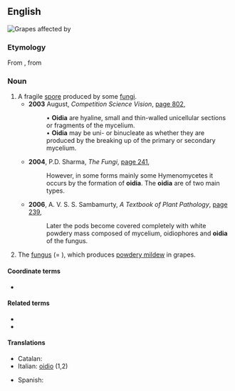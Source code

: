 {{also|Oidium|oïdium}}

==English==
[[File:UncinulaNecatorOnGrapes.jpg|right|thumb|Grapes affected by {{taxlink|Erysiphe necator|species|noshow=1}}]]
{{wikipedia}}

===Etymology===
From {{bor|en|LL.|oidium}}, from {{der|en|grc|ᾠόν||egg}} {{suffix||ium|lang=en}}

===Noun===
{{en-noun|oidia}}

# A fragile [[spore]] produced by some [[fungus|fungi]].
#* '''2003''' August, ''Competition Science Vision'', [http://books.google.com.au/books?id=1ugDAAAAMBAJ&pg=PA802&dq=%22oidium%22%7C%22oidia%22&hl=en&sa=X&ei=eTlKVPnIKIuE8gXqx4GIBg&redir_esc=y#v=onepage&q=%22oidium%22%7C%22oidia%22&f=false page 802],
#*: • '''Oidia''' are hyaline, small and thin-walled unicellular sections or fragments of the mycelium.
#*: • '''Oidia''' may be uni- or binucleate as whether they are produced by the breaking up of the primary or secondary mycelium.
#* '''2004''', P.D. Sharma, ''The Fungi'', [http://books.google.com.au/books?id=zBP_3V_8VnMC&pg=PA241&dq=%22oidium%22%7C%22oidia%22&hl=en&sa=X&ei=eTlKVPnIKIuE8gXqx4GIBg&redir_esc=y#v=onepage&q=%22oidium%22%7C%22oidia%22&f=false page 241],
#*: However, in some forms mainly some Hymenomycetes it occurs by the formation of '''oidia'''. The '''oidia''' are of two main types.
#* '''2006''', A. V. S. S. Sambamurty, ''A Textbook of Plant Pathology'', [http://books.google.com.au/books?id=x75tq4XPosoC&pg=PA239&dq=%22oidium%22%7C%22oidia%22&hl=en&sa=X&ei=eTlKVPnIKIuE8gXqx4GIBg&redir_esc=y#v=onepage&q=%22oidium%22%7C%22oidia%22&f=false page 239],
#*: Later the pods become covered completely with white powdery mass composed of mycelium, oidiophores and '''oidia''' of the fungus.
# The [[fungus]] {{taxlink|Erysiphe necator|species|noshow=1}} (= {{taxlink|Uncinula necator|species|noshow=1}}), which produces [[powdery mildew]] in grapes.

====Coordinate terms====
* {{l|en|conidium}}

====Related terms====
* {{l|en|oidial}}
* {{l|en|oidiophore}}

====Translations====
{{trans-top}}
* Catalan: {{t+|ca|oïdi|m}}
* Italian: [[oidio]] (1,2)
{{trans-mid}}
* Spanish: {{t|es|oídio|m}}
{{trans-bottom}}